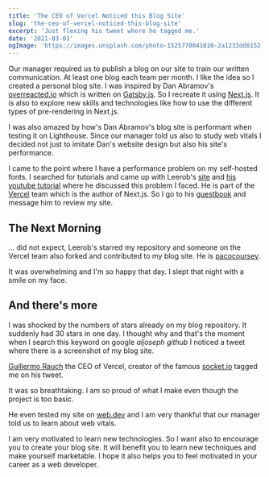 ```yaml
---
title: 'The CEO of Vercel Noticed this Blog Site'
slug: 'the-ceo-of-vercel-noticed-this-blog-site'
excerpt: 'Just flexing his tweet where he tagged me.'
date: '2021-03-01'
ogImage: 'https://images.unsplash.com/photo-1525770041010-2a1233dd8152'
---
```


Our manager required us to publish a blog on our site to train our written communication. At least one blog each team per month. I like the idea so I created a personal blog site. I was inspired by Dan Abramov's [overreacted.io](https://overreacted.io) which is written on [Gatsby.js](https://www.gatsbyjs.com/). So I recreate it using [Next.js](https://nextjs.org/). It is also to explore new skills and technologies like how to use the different types of pre-rendering in Next.js.

I was also amazed by how's Dan Abramov's blog site is performant when testing it on Lighthouse. Since our manager told us also to study web vitals I decided not just to imitate Dan's website design but also his site's performance.

I came to the point where I have a performance problem on my self-hosted fonts. I searched for tutorials and came up with Leerob's [site](https://leerob.io/) and [his youtube tutorial](https://www.youtube.com/watch?v=G0cOQ79WKZE) where he discussed this problem I faced. He is part of the [Vercel](https://vercel.com/) team which is the author of Next.js. So I go to his [guestbook](https://leerob.io/guestbook) and message him to review my site.

## The Next Morning

... did not expect, Leerob's starred my repository and someone on the Vercel team also forked and contributed to my blog site. He is [pacocoursey](https://github.com/pacocoursey).

It was overwhelming and I'm so happy that day. I slept that night with a smile on my face.

## And there's more

I was shocked by the numbers of stars already on my blog repository. It suddenly had 30 stars in one day. I thought why and that's the moment when I search this keyword on google _aljoseph github_ I noticed a tweet where there is a screenshot of my blog site.

[Guillermo Rauch](https://vercel.com/about/rauchg) the CEO of Vercel, creator of the famous [socket.io](https://socket.io/) tagged me on his tweet.

<StaticTweet id="1361849656741793793" />

It was so breathtaking. I am so proud of what I make even though the project is too basic.

He even tested my site on [web.dev](https://web.dev/measure/) and I am very thankful that our manager told us to learn about web vitals.

<StaticTweet id="1361849661598834689" />

I am very motivated to learn new technologies. So I want also to encourage you to create your blog site. It will benefit you to learn new techniques and make yourself marketable. I hope it also helps you to feel motivated in your career as a web developer.
